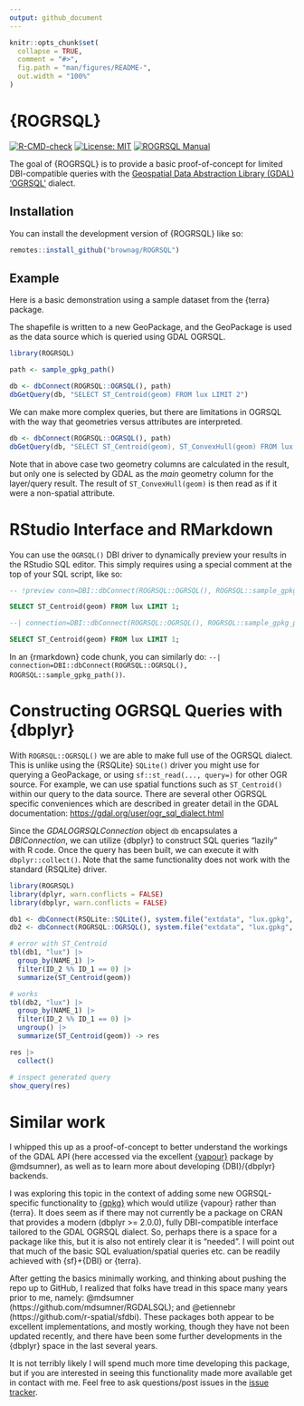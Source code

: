 ```yaml
---
output: github_document
---
```


<!-- README.md is generated from README.Rmd. Please edit that file -->

```r
knitr::opts_chunk$set(
  collapse = TRUE,
  comment = "#>",
  fig.path = "man/figures/README-",
  out.width = "100%"
)
```

# {ROGRSQL}

<!-- badges: start -->
[![R-CMD-check](https://github.com/brownag/ROGRSQL/actions/workflows/R-CMD-check.yaml/badge.svg)](https://github.com/brownag/ROGRSQL/actions/workflows/R-CMD-check.yaml)
[![License: MIT](https://img.shields.io/badge/License-MIT-yellow.svg)](https://opensource.org/license/MIT/)
[![ROGRSQL Manual](https://img.shields.io/badge/docs-HTML-informational)](https://humus.rocks/ROGRSQL/)
<!-- badges: end -->

The goal of {ROGRSQL} is to provide a basic proof-of-concept for limited DBI-compatible queries with the [Geospatial Data Abstraction Library (GDAL)](https://gdal.org/) ['OGRSQL'](https://gdal.org/user/ogr_sql_dialect.html) dialect.

## Installation

You can install the development version of {ROGRSQL} like so:

``` r
remotes::install_github("brownag/ROGRSQL")
```

## Example

Here is a basic demonstration using a sample dataset from the {terra} package.

The shapefile is written to a new GeoPackage, and the GeoPackage is used as the data source which is queried using GDAL OGRSQL.

```r
library(ROGRSQL)

path <- sample_gpkg_path()

db <- dbConnect(ROGRSQL::OGRSQL(), path)
dbGetQuery(db, "SELECT ST_Centroid(geom) FROM lux LIMIT 2")
```

We can make more complex queries, but there are limitations in OGRSQL with the way that geometries versus attributes are interpreted.

```r
db <- dbConnect(ROGRSQL::OGRSQL(), path)
dbGetQuery(db, "SELECT ST_Centroid(geom), ST_ConvexHull(geom) FROM lux LIMIT 2")
```

Note that in above case two geometry columns are calculated in the result, but only one is selected by GDAL as the _main_ geometry column for the layer/query result. The result of `ST_ConvexHull(geom)` is then read as if it were a non-spatial attribute.

# RStudio Interface and RMarkdown

You can use the `OGRSQL()` DBI driver to dynamically preview your results in the RStudio SQL editor. This simply requires using a special comment at the top of your SQL script, like so:

```sql
-- !preview conn=DBI::dbConnect(ROGRSQL::OGRSQL(), ROGRSQL::sample_gpkg_path())

SELECT ST_Centroid(geom) FROM lux LIMIT 1;
```

```sql
--| connection=DBI::dbConnect(ROGRSQL::OGRSQL(), ROGRSQL::sample_gpkg_path())

SELECT ST_Centroid(geom) FROM lux LIMIT 1;
```

In an {rmarkdown} code chunk, you can similarly do:
 `--| connection=DBI::dbConnect(ROGRSQL::OGRSQL(), ROGRSQL::sample_gpkg_path())`.

# Constructing OGRSQL Queries with {dbplyr}

With `ROGRSQL::OGRSQL()` we are able to make full use of the OGRSQL dialect. This is unlike using the {RSQLite} `SQLite()` driver you might use for querying a GeoPackage, or using `sf::st_read(..., query=)` for other OGR source. For example, we can use spatial functions such as `ST_Centroid()` within our query to the data source. There are several other OGRSQL specific conveniences which are described in greater detail in the GDAL documentation: <https://gdal.org/user/ogr_sql_dialect.html>

Since the _GDALOGRSQLConnection_ object `db` encapsulates a _DBIConnection_, we can utilize {dbplyr} to construct SQL queries "lazily" with R code. Once the query has been built, we can execute it with `dbplyr::collect()`. Note that the same functionality does not work with the standard {RSQLite} driver.

```r
library(ROGRSQL)
library(dplyr, warn.conflicts = FALSE)
library(dbplyr, warn.conflicts = FALSE)

db1 <- dbConnect(RSQLite::SQLite(), system.file("extdata", "lux.gpkg", package = "ROGRSQL"))
db2 <- dbConnect(ROGRSQL::OGRSQL(), system.file("extdata", "lux.gpkg", package = "ROGRSQL"))

# error with ST_Centroid
tbl(db1, "lux") |> 
  group_by(NAME_1) |> 
  filter(ID_2 %% ID_1 == 0) |>
  summarize(ST_Centroid(geom)) 

# works
tbl(db2, "lux") |> 
  group_by(NAME_1) |>
  filter(ID_2 %% ID_1 == 0) |>
  ungroup() |>
  summarize(ST_Centroid(geom)) -> res

res |> 
  collect()

# inspect generated query
show_query(res)
```

# Similar work

I whipped this up as a proof-of-concept to better understand the workings of the GDAL API (here accessed via the excellent [{vapour}](https://github.com/hypertidy/vapour/) package by @mdsumner), as well as to learn more about developing {DBI}/{dbplyr} backends. 

I was exploring this topic in the context of adding some new OGRSQL-specific functionality to [{gpkg}](https://github.com/brownag/gpkg/) which would utilize {vapour} rather than {terra}. It does seem as if there may not currently be a package on CRAN that provides a modern (dbplyr >= 2.0.0), fully DBI-compatible interface tailored to the GDAL OGRSQL dialect. So, perhaps there is a space for a package like this, but it is also not entirely clear it is "needed". I will point out that much of the basic SQL evaluation/spatial queries etc. can be readily achieved with {sf}+{DBI} or {terra}.

After getting the basics minimally working, and thinking about pushing the repo up to GitHub, I realized that folks have tread in this space many years prior to me, namely: @mdsumner (https://github.com/mdsumner/RGDALSQL); and @etiennebr (https://github.com/r-spatial/sfdbi). These packages both appear to be excellent implementations, and mostly working, though they have not been updated recently, and there have been some further developments in the {dbplyr} space in the last several years.

It is not terribly likely I will spend much more time developing this package, but if you are interested in seeing this functionality made more available get in contact with me. Feel free to ask questions/post issues in the [issue tracker](https://github.com/brownag/ROGRSQL/issues/).
